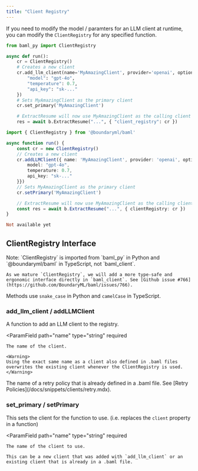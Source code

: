 ```yaml
---
title: "Client Registry"
---
```


If you need to modify the model / paramters for an LLM client at runtime, you can modify the `ClientRegistry` for any specified function.

<CodeGroup>

```python Python
from baml_py import ClientRegistry

async def run():
    cr = ClientRegistry()
    # Creates a new client
    cr.add_llm_client(name='MyAmazingClient', provider='openai', options={
        "model": "gpt-4o",
        "temperature": 0.7,
        "api_key": "sk-..."
    })
    # Sets MyAmazingClient as the primary client
    cr.set_primary('MyAmazingClient')

    # ExtractResume will now use MyAmazingClient as the calling client
    res = await b.ExtractResume("...", { "client_registry": cr })
```

```typescript TypeScript
import { ClientRegistry } from '@boundaryml/baml'

async function run() {
    const cr = new ClientRegistry()
    // Creates a new client
    cr.addLLMClient({ name: 'MyAmazingClient', provider: 'openai', options: {
        model: "gpt-4o",
        temperature: 0.7,
        api_key: "sk-..."
    }})
    // Sets MyAmazingClient as the primary client
    cr.setPrimary('MyAmazingClient')

    // ExtractResume will now use MyAmazingClient as the calling client
    const res = await b.ExtractResume("...", { clientRegistry: cr })
}
```

```ruby Ruby
Not available yet
```

</CodeGroup>

## ClientRegistry Interface


<Tip>
    Note: `ClientRegistry` is imported from `baml_py` in Python and `@boundaryml/baml` in TypeScript, not `baml_client`.

    As we mature `ClientRegistry`, we will add a more type-safe and ergonomic interface directly in `baml_client`. See [Github issue #766](https://github.com/BoundaryML/baml/issues/766).
</Tip>

Methods use `snake_case` in Python and `camelCase` in TypeScript.

### add_llm_client / addLLMClient
A function to add an LLM client to the registry.

<ParamField
    path="name"
    type="string"
    required
>
    The name of the client.

    <Warning>
    Using the exact same name as a client also defined in .baml files overwrites the existing client whenever the ClientRegistry is used.
    </Warning>
</ParamField>

<ClientConstructorParams />

<ParamField path="retry_policy" type="string">
The name of a retry policy that is already defined in a .baml file. See [Retry Policies](/docs/snippets/clients/retry.mdx).
</ParamField>

### set_primary / setPrimary
This sets the client for the function to use. (i.e. replaces the `client` property in a function)

<ParamField
    path="name"
    type="string"
    required
>
    The name of the client to use.

    This can be a new client that was added with `add_llm_client` or an existing client that is already in a .baml file.
</ParamField>
